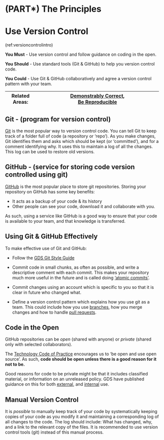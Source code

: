 # (PART\*) The Principles {-}
# Use Version Control {#version_control}

(ref:versioncontrolintro)

**You Must** - Use version control and follow guidance on coding in the open.

**You Should** - Use standard tools (Git & GitHub) to help you version control code.

**You Could** - Use Git & GitHub collaboratively and agree a version control pattern with your team.

|Related Areas: 	| [Demonstrably Correct](#demonstrably_correct), <br> [Be Reproducible](#reproducible) |
|---------------	|------------------------------------------------------------|

## Git - (program for version control)
[Git](https://en.wikipedia.org/wiki/Git) is the most popular way to version control code. You can tell Git to keep track of a folder full of code (a repository or 'repo'). As you make changes, Git identifies them and asks which should be kept (or 'committed'), and for a comment identifying why. It uses this to maintain a log of all the changes. This log can be used to restore old versions.

## GitHub - (service for storing code version controlled using git)
[GitHub](https://github.com/) is the most popular place to store git repositories. Storing your repository on GitHub has some key benefits:

* It acts as a backup of your code & its history
* Other people can see your code, download it and collaborate with you.

As such, using a service like GitHub is a good way to ensure that your code is available to your team, and that knowledge is transferred.

## Using Git & GitHub Effectively
To make effective use of Git and GitHub:

* Follow the [GDS Git Style Guide](https://gds-way.cloudapps.digital/standards/git.html)

* Commit code in small chunks, as often as possible, and write a descriptive comment with each commit. This makes your repository much more useful in the future and is called doing ['atomic commits'](https://seesparkbox.com/foundry/atomic_commits_with_git).

* Commit changes using an account which is specific to you so that it is clear in future who changed what.

* Define a version control pattern which explains how you use git as a team. This could include how you use [branches](https://git-scm.com/book/en/v2/Git-Branching-Branches-in-a-Nutshell), how you merge changes and how to handle [pull requests](https://help.github.com/en/articles/about-pull-requests).

## Code in the Open
GitHub repositories can be *open* (shared with anyone) or *private* (shared only with selected collaborators).

The [Technology Code of Practice](https://www.gov.uk/government/publications/technology-code-of-practice/technology-code-of-practice#be-open-and-use-open-source) encourages us to 'be open and use open source'. As such, **code should be open unless there is a good reason for it not to be.**

Good reasons for code to be private might be that it includes classified material, or information on an unreleased policy. GDS have published guidance on this for both [external](https://www.gov.uk/government/publications/open-source-guidance/when-code-should-be-open-or-closed), and [internal](https://gds-way.cloudapps.digital/standards/publish-opensource-code.html) use.

## Manual Version Control
It is *possible* to manually keep track of your code by systematically keeping copies of your code as you modify it and maintaining a corresponding log of all changes to the code. The log should include: What has changed, why, and a link to the relevant copy of the files. It is recommended to use version control tools (git) instead of this manual process.